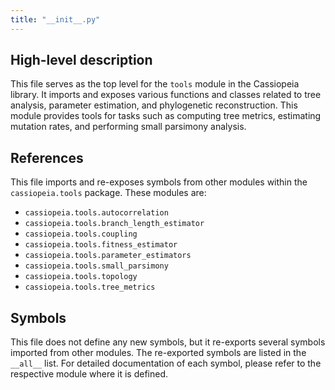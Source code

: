 ```yaml
---
title: "__init__.py"
---
```


## High-level description
This file serves as the top level for the `tools` module in the Cassiopeia library. It imports and exposes various functions and classes related to tree analysis, parameter estimation, and phylogenetic reconstruction. This module provides tools for tasks such as computing tree metrics, estimating mutation rates, and performing small parsimony analysis.

## References
This file imports and re-exposes symbols from other modules within the `cassiopeia.tools` package. These modules are:

* `cassiopeia.tools.autocorrelation`
* `cassiopeia.tools.branch_length_estimator`
* `cassiopeia.tools.coupling`
* `cassiopeia.tools.fitness_estimator`
* `cassiopeia.tools.parameter_estimators`
* `cassiopeia.tools.small_parsimony`
* `cassiopeia.tools.topology`
* `cassiopeia.tools.tree_metrics`

## Symbols
This file does not define any new symbols, but it re-exports several symbols imported from other modules. The re-exported symbols are listed in the `__all__` list. For detailed documentation of each symbol, please refer to the respective module where it is defined.
